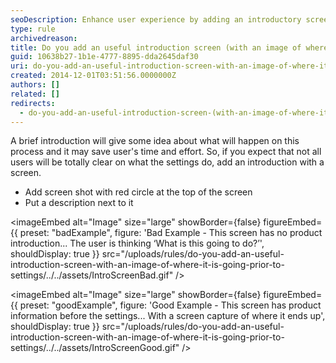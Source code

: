 ```yaml
---
seoDescription: Enhance user experience by adding an introductory screen with a screenshot and description, providing insight into the settings process and its purpose.
type: rule
archivedreason:
title: Do you add an useful introduction screen (with an image of where it is going) prior to settings?
guid: 10638b27-1b1e-4777-8895-dda2645daf30
uri: do-you-add-an-useful-introduction-screen-with-an-image-of-where-it-is-going-prior-to-settings
created: 2014-12-01T03:51:56.0000000Z
authors: []
related: []
redirects:
  - do-you-add-an-useful-introduction-screen-(with-an-image-of-where-it-is-going)-prior-to-settings
---
```


A brief introduction will give some idea about what will happen on this process and it may save user's time and effort. So, if you expect that not all users will be totally clear on what the settings do, add an introduction with a screen.
- Add screen shot with red circle at the top of the screen
- Put a description next to it

<imageEmbed
  alt="Image"
  size="large"
  showBorder={false}
  figureEmbed={{
    preset: "badExample",
    figure: 'Bad Example - This screen has no product introduction... The user is thinking ‘What is this going to do?’',
    shouldDisplay: true
  }}
  src="/uploads/rules/do-you-add-an-useful-introduction-screen-with-an-image-of-where-it-is-going-prior-to-settings/../../assets/IntroScreenBad.gif"
/>

<imageEmbed
  alt="Image"
  size="large"
  showBorder={false}
  figureEmbed={{
    preset: "goodExample",
    figure: 'Good Example - This screen has product information before the settings... With a screen capture of where it ends up',
    shouldDisplay: true
  }}
  src="/uploads/rules/do-you-add-an-useful-introduction-screen-with-an-image-of-where-it-is-going-prior-to-settings/../../assets/IntroScreenGood.gif"
/>